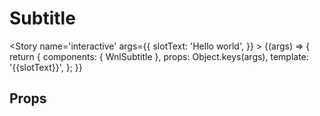 
<Meta title='atoms/Subtitle' component={WnlSubtitle} />

# Subtitle

<Story name='interactive'
    args={{
        slotText: 'Hello world',
    }}
    >
    {(args) => {
        return {
            components: { WnlSubtitle },
            props: Object.keys(args),
            template: '<wnl-subtitle>{{slotText}}</wnl-subtitle>',
        };
    }}
</Story>

## Props

<Props of={WnlSubtitle} />
